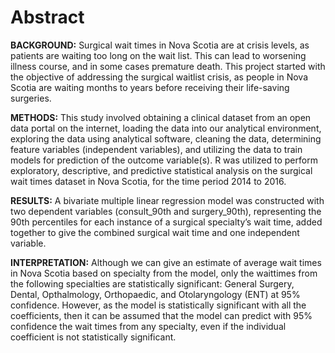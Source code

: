 # Abstract
**BACKGROUND:** Surgical wait times in Nova Scotia are at crisis levels, as patients are waiting too long on the wait list. This can lead to worsening illness course, and in some cases premature death. This project started with the objective of addressing the surgical waitlist crisis, as people in Nova Scotia are waiting months to years before receiving their life-saving surgeries. \newline

**METHODS:** This study involved obtaining a clinical dataset from an open data portal on the internet, loading the data into our analytical environment, exploring the data using analytical software, cleaning the data, determining feature variables (independent variables), and utilizing the data to train models for prediction of the outcome variable(s). R was utilized to perform exploratory, descriptive, and predictive statistical analysis on the surgical wait times dataset in Nova Scotia, for the time period 2014 to 2016. \newline

**RESULTS:** A bivariate multiple linear regression model was constructed with two dependent variables (consult_90th and surgery_90th), representing the 90th percentiles for each instance of a surgical specialty’s wait time, added together to give the combined surgical wait time and one independent variable. \newline

**INTERPRETATION:** Although we can give an estimate of average wait times in Nova Scotia based on specialty from the model, only the waittimes from the following specialties are statistically significant: General Surgery, Dental, Opthalmology, Orthopaedic, and Otolaryngology (ENT) at 95% confidence. However, as the model is statistically significant with all the coefficients, then it can be assumed that the model can predict with 95% confidence the wait times from any specialty, even if the individual coefficient is not statistically significant.
